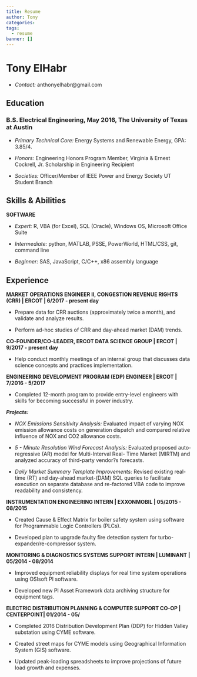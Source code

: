 ---
title: Resume
author: Tony
categories:
tags:
  - resume
banner: []
---

# Tony ElHabr

+ *Contact:* anthonyelhabr@gmail.com

## Education

### B.S. Electrical Engineering, May 2016, The University of Texas at Austin

+ *Primary Technical Core:* Energy Systems and Renewable Energy, GPA: 3.85/4.

+ *Honors:* Engineering Honors Program Member, Virginia & Ernest Cockrell, Jr. Scholarship in Engineering Recipient

+ *Societies:* Officer/Member of IEEE Power and Energy Society UT Student Branch

## Skills & Abilities

**SOFTWARE**

+ *Expert:* R, VBA (for Excel), SQL (Oracle), Windows OS, Microsoft Office Suite

+ *Intermediate:* python, MATLAB, PSSE, PowerWorld, HTML/CSS, git, command line

+ *Beginner:* SAS, JavaScript, C/C++, x86 assembly language

## Experience

**MARKET OPERATIONS ENGINEER II, CONGESTION REVENUE RIGHTS (CRR) | ERCOT | 6/2017 - present day**

+ Prepare data for CRR auctions (approximately twice a month), and validate and analyze results.

+ Perform ad-hoc studies of CRR and day-ahead market (DAM) trends.

**CO-FOUNDER/CO-LEADER, ERCOT DATA SCIENCE GROUP | ERCOT | 9/2017 - present day**

+ Help conduct monthly meetings of an internal group that discusses data science concepts and practices implementation.

**ENGINEERING DEVELOPMENT PROGRAM (EDP) ENGINEER | ERCOT | 7/2016 - 5/2017**

+ Completed 12-month program to provide entry-level engineers with skills for becoming successful in power industry.

***Projects:***

+ *NOX Emissions Sensitivity Analysis:* Evaluated impact of varying NOX emission allowance costs on generation dispatch
and compared relative influence of NOX and CO2 allowance costs.

+ *5 - Minute Resolution Wind Forecast Analysis:* Evaluated proposed auto-regressive (AR) model for Multi-Interval Real-
Time Market (MIRTM) and analyzed accuracy of third-party vendor?s forecasts.

+ *Daily Market Summary Template Improvements:* Revised existing real-time (RT) and day-ahead market-(DAM) SQL
queries to facilitate execution on separate database and re-factored VBA code to improve readability and consistency.

**INSTRUMENTATION ENGINEERING INTERN | EXXONMOBIL | 05/2015 - 08/2015**

+ Created Cause & Effect Matrix for boiler safety system using software for Programmable Logic Controllers (PLCs).

+ Developed plan to upgrade faulty fire detection system for turbo-expander/re-compressor system.

**MONITORING & DIAGNOSTICS SYSTEMS SUPPORT INTERN | LUMINANT | 05/2014 - 08/2014**

+ Improved equipment reliability displays for real time system operations using OSIsoft PI software.

+ Developed new PI Asset Framework data archiving structure for equipment tags.

**ELECTRIC DISTRIBUTION PLANNING & COMPUTER SUPPORT CO-OP | CENTERPOINT| 01/2014 - 05/**

+ Completed 2016 Distribution Development Plan (DDP) for Hidden Valley substation using CYME software.

+ Created street maps for CYME models using Geographical Information System (GIS) software.

+ Updated peak-loading spreadsheets to improve projections of future load growth and expenses.


